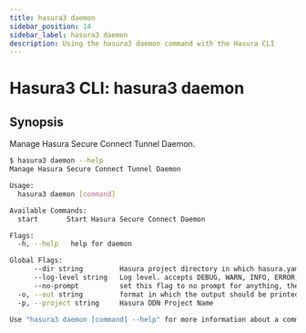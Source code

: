 ```yaml
---
title: hasura3 daemon
sidebar_position: 14
sidebar_label: hasura3 daemon
description: Using the hasura3 daemon command with the Hasura CLI
---
```


# Hasura3 CLI: hasura3 daemon 

## Synopsis
Manage Hasura Secure Connect Tunnel Daemon.

```bash
$ hasura3 daemon --help
Manage Hasura Secure Connect Tunnel Daemon

Usage:
  hasura3 daemon [command]

Available Commands:
  start       Start Hasura Secure Connect Daemon

Flags:
  -h, --help   help for daemon

Global Flags:
      --dir string         Hasura project directory in which hasura.yaml is present (default ".")
      --log-level string   Log level. accepts DEBUG, WARN, INFO, ERROR, FATAL (default "INFO")
      --no-prompt          set this flag to no prompt for anything, the command fails if any input is missing
  -o, --out string         format in which the output should be printed, accepts table, json and yaml (default "table")
  -p, --project string     Hasura DDN Project Name

Use "hasura3 daemon [command] --help" for more information about a command.
```

